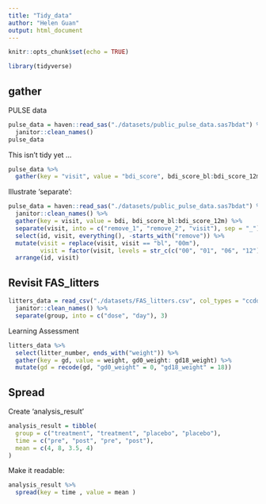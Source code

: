 ```yaml
---
title: "Tidy_data"
author: "Helen Guan"
output: html_document
---
```


```r
knitr::opts_chunk$set(echo = TRUE)

library(tidyverse)
```

## gather

PULSE data
```r
pulse_data = haven::read_sas("./datasets/public_pulse_data.sas7bdat") %>%
  janitor::clean_names()
pulse_data
```

This isn't tidy yet ...

```r
pulse_data %>%
  gather(key = "visit", value = "bdi_score", bdi_score_bl:bdi_score_12m) 
```

Illustrate 'separate':

```r
pulse_data = haven::read_sas("./datasets/public_pulse_data.sas7bdat") %>%
  janitor::clean_names() %>%
  gather(key = visit, value = bdi, bdi_score_bl:bdi_score_12m) %>%
  separate(visit, into = c("remove_1", "remove_2", "visit"), sep = "_") %>%
  select(id, visit, everything(), -starts_with("remove")) %>%
  mutate(visit = replace(visit, visit == "bl", "00m"),
         visit = factor(visit, levels = str_c(c("00", "01", "06", "12"), "m"))) %>%
  arrange(id, visit)
```

## Revisit FAS_litters

```r
litters_data = read_csv("./datasets/FAS_litters.csv", col_types = "ccddiiii") %>% 
  janitor::clean_names() %>%
  separate(group, into = c("dose", "day"), 3)
```

Learning Assessment
```r
litters_data %>% 
  select(litter_number, ends_with("weight")) %>% 
  gather(key = gd, value = weight, gd0_weight: gd18_weight) %>% 
  mutate(gd = recode(gd, "gd0_weight" = 0, "gd18_weight" = 18))
```

## Spread

Create 'analysis_result'

```r
analysis_result = tibble(
  group = c("treatment", "treatment", "placebo", "placebo"),
  time = c("pre", "post", "pre", "post"),
  mean = c(4, 8, 3.5, 4)
)
```

Make it readable:

```r
analysis_result %>% 
  spread(key = time , value = mean )
```



